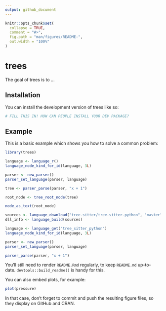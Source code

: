 ```yaml
---
output: github_document
---
```


<!-- README.md is generated from README.Rmd. Please edit that file -->

```r
knitr::opts_chunk$set(
  collapse = TRUE,
  comment = "#>",
  fig.path = "man/figures/README-",
  out.width = "100%"
)
```

# trees

<!-- badges: start -->
<!-- badges: end -->

The goal of trees is to ...

## Installation

You can install the development version of trees like so:

``` r
# FILL THIS IN! HOW CAN PEOPLE INSTALL YOUR DEV PACKAGE?
```

## Example

This is a basic example which shows you how to solve a common problem:

```r
library(trees)

language <- language_r()
language_node_kind_for_id(language, 3L)

parser <- new_parser()
parser_set_language(parser, language)

tree <- parser_parse(parser, "x + 1")

root_node <- tree_root_node(tree)

node_as_text(root_node)
```

```r
sources <- language_download("tree-sitter/tree-sitter-python", "master")
dll_info <- language_build(sources)

language <- language_get("tree_sitter_python")
language_node_kind_for_id(language, 3L)

parser <- new_parser()
parser_set_language(parser, language)

parser_parse(parser, "x + 1")
```

You'll still need to render `README.Rmd` regularly, to keep `README.md` up-to-date. `devtools::build_readme()` is handy for this.

You can also embed plots, for example:

```r
plot(pressure)
```

In that case, don't forget to commit and push the resulting figure files, so they display on GitHub and CRAN.
